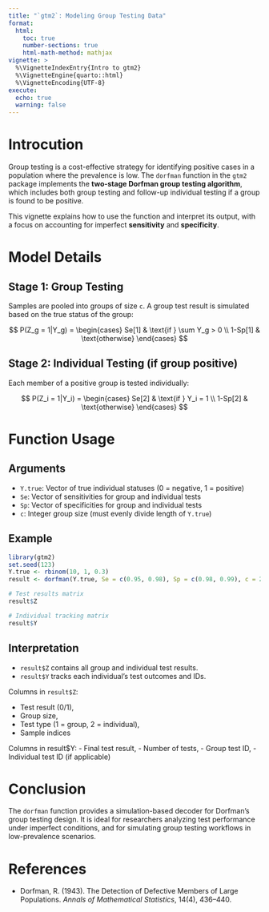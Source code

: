 ```yaml
---
title: "`gtm2`: Modeling Group Testing Data"
format: 
  html:
    toc: true
    number-sections: true
    html-math-method: mathjax
vignette: >
  %\VignetteIndexEntry{Intro to gtm2}
  %\VignetteEngine{quarto::html}
  %\VignetteEncoding{UTF-8}
execute: 
  echo: true
  warning: false
---
```



# Introcution
Group testing is a cost-effective strategy for identifying positive cases in a population where the prevalence is low. The `dorfman` function in the `gtm2` package implements the **two-stage Dorfman group testing algorithm**, which includes both group testing and follow-up individual testing if a group is found to be positive.

This vignette explains how to use the function and interpret its output, with a focus on accounting for imperfect **sensitivity** and **specificity**.

# Model Details
## Stage 1: Group Testing
Samples are pooled into groups of size `c`. A group test result is simulated based on the true status of the group:

$$
P(Z_g = 1|Y_g) = \begin{cases}
Se[1] & \text{if } \sum Y_g > 0 \\
1-Sp[1] & \text{otherwise}
\end{cases}
$$

## Stage 2: Individual Testing (if group positive)
Each member of a positive group is tested individually:


$$
P(Z_i = 1|Y_i) = \begin{cases}
Se[2] & \text{if } Y_i = 1 \\
1-Sp[2] & \text{otherwise}
\end{cases}
$$



# Function Usage
## Arguments
- `Y.true`: Vector of true individual statuses (0 = negative, 1 = positive)
- `Se`: Vector of sensitivities for group and individual tests
- `Sp`: Vector of specificities for group and individual tests
- `c`: Integer group size (must evenly divide length of `Y.true`)


## Example

```r
library(gtm2)
set.seed(123)
Y.true <- rbinom(10, 1, 0.3)
result <- dorfman(Y.true, Se = c(0.95, 0.98), Sp = c(0.98, 0.99), c = 2)

# Test results matrix
result$Z

# Individual tracking matrix
result$Y
```

## Interpretation
- `result$Z` contains all group and individual test results.
- `result$Y` tracks each individual's test outcomes and IDs.

Columns in `result$Z`:

- Test result (0/1),
- Group size,
- Test type (1 = group, 2 = individual),
- Sample indices

Columns in result$Y:
- Final test result,
- Number of tests,
- Group test ID,
- Individual test ID (if applicable)

# Conclusion
The `dorfman` function provides a simulation-based decoder for Dorfman's group testing design. It is ideal for researchers analyzing test performance under imperfect conditions, and for simulating group testing workflows in low-prevalence scenarios.

# References
- Dorfman, R. (1943). The Detection of Defective Members of Large Populations. *Annals of Mathematical Statistics*, 14(4), 436–440.
